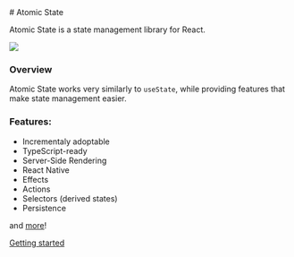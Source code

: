 <div style={{ textAlign: 'center' }}>
  # Atomic State
  <p>Atomic State is a state management library for React.</p>
  <img
    src='/raku.jpeg'
    style={{
      width: '60%',
      margin: '16px auto'
    }}
  />
</div>

### Overview

Atomic State works very similarly to `useState`, while providing features that make state management easier.

### Features:

- Incrementaly adoptable
- TypeScript-ready
- Server-Side Rendering
- React Native
- Effects
- Actions
- Selectors (derived states)
- Persistence

and [more](/docs/api)!

[Getting started](/docs)
